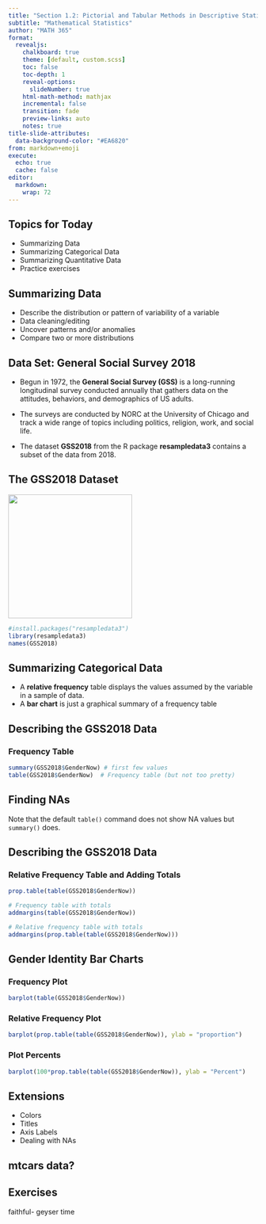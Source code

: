 ```yaml
---
title: "Section 1.2: Pictorial and Tabular Methods in Descriptive Statistics"
subtitle: "Mathematical Statistics"
author: "MATH 365"
format:
  revealjs:
    chalkboard: true
    theme: [default, custom.scss]
    toc: false
    toc-depth: 1
    reveal-options:
      slideNumber: true
    html-math-method: mathjax
    incremental: false
    transition: fade
    preview-links: auto
    notes: true
title-slide-attributes:
  data-background-color: "#EA6820"
from: markdown+emoji
execute:
  echo: true
  cache: false
editor:
  markdown:
    wrap: 72
---
```


## Topics for Today

::: incremental
-   Summarizing Data
-   Summarizing Categorical Data
-   Summarizing Quantitative Data
-   Practice exercises
:::

## Summarizing Data

::: incremental
-   Describe the distribution or pattern of variability of a variable
-   Data cleaning/editing
-   Uncover patterns and/or anomalies
-   Compare two or more distributions
:::

## Data Set: General Social Survey 2018

-   Begun in 1972, the **General Social Survey (GSS)** is a long-running
    longitudinal survey conducted annually that gathers data on the
    attitudes, behaviors, and demographics of US adults.

-   The surveys are conducted by NORC at the University of Chicago and
    track a wide range of topics including politics, religion, work, and
    social life.

-   The dataset **GSS2018** from the R package **resampledata3**
    contains a subset of the data from 2018.

## The GSS2018 Dataset

![](images/clipboard-1844474087.png){width="250"}

```r
#install.packages("resampledata3")
library(resampledata3)
names(GSS2018)
```

## Summarizing Categorical Data

::: incremental
-   A **relative frequency** table displays the values assumed by the
    variable in a sample of data.
-   A **bar chart** is just a graphical summary of a frequency
    table
:::

## Describing the GSS2018 Data

### Frequency Table

```r
summary(GSS2018$GenderNow) # first few values
table(GSS2018$GenderNow)  # Frequency table (but not too pretty)
```

::: callout-note
## Finding NAs

Note that the default `table()` command does not show NA values but
`summary()` does.
:::

## Describing the GSS2018 Data  {.smaller}

### Relative Frequency Table and Adding Totals

```r
prop.table(table(GSS2018$GenderNow))

# Frequency table with totals
addmargins(table(GSS2018$GenderNow))

# Relative frequency table with totals
addmargins(prop.table(table(GSS2018$GenderNow)))

```


## Gender Identity Bar Charts

::: {.panel-tabset}

### Frequency Plot

```r
barplot(table(GSS2018$GenderNow))
```

### Relative Frequency Plot

```r
barplot(prop.table(table(GSS2018$GenderNow)), ylab = "proportion")
```

### Plot Percents

```r
barplot(100*prop.table(table(GSS2018$GenderNow)), ylab = "Percent")
```

:::

## Extensions

* Colors
* Titles
* Axis Labels
* Dealing with NAs

## mtcars data? 


## Exercises

faithful- geyser time
